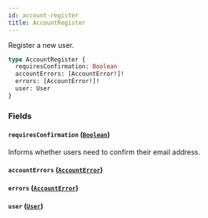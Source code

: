 ```yaml
---
id: account-register
title: AccountRegister
---
```


Register a new user.

```graphql
type AccountRegister {
  requiresConfirmation: Boolean
  accountErrors: [AccountError!]!
  errors: [AccountError!]!
  user: User
}
```

### Fields

#### `requiresConfirmation` ([`Boolean`](../../../developer/api-reference/scalars/boolean))

Informs whether users need to confirm their email address.

#### `accountErrors` ([`AccountError`](../../../developer/api-reference/objects/account-error))

#### `errors` ([`AccountError`](../../../developer/api-reference/objects/account-error))

#### `user` ([`User`](../../../developer/api-reference/objects/user))
